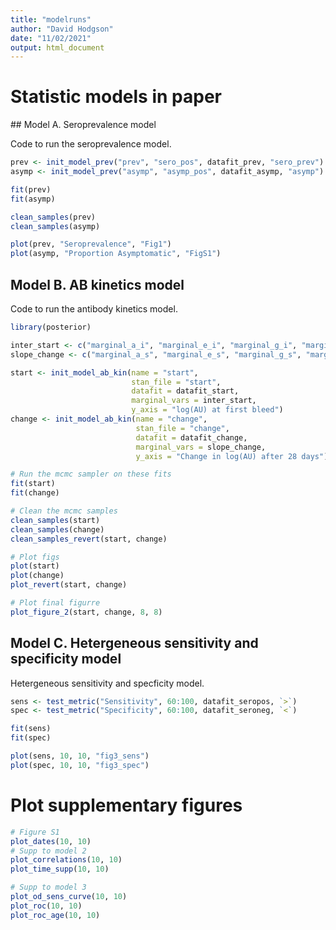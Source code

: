 ```yaml
---
title: "modelruns"
author: "David Hodgson"
date: "11/02/2021"
output: html_document
---
```


# Statistic models in paper
## Model A. Seroprevalence model

Code to run the seroprevalence model. 

```r

prev <- init_model_prev("prev", "sero_pos", datafit_prev, "sero_prev")
asymp <- init_model_prev("asymp", "asymp_pos", datafit_asymp, "asymp")

fit(prev)
fit(asymp)

clean_samples(prev)
clean_samples(asymp)

plot(prev, "Seroprevalence", "Fig1")
plot(asymp, "Proportion Asymptomatic", "FigS1")


```

## Model B. AB kinetics model

Code to run the antibody kinetics model. 

```r

library(posterior) 

inter_start <- c("marginal_a_i", "marginal_e_i", "marginal_g_i", "marginal_s_i")
slope_change <- c("marginal_a_s", "marginal_e_s", "marginal_g_s", "marginal_s_s")

start <- init_model_ab_kin(name = "start",
                           stan_file = "start",
                           datafit = datafit_start,
                           marginal_vars = inter_start,
                           y_axis = "log(AU) at first bleed")
change <- init_model_ab_kin(name = "change",
                            stan_file = "change",
                            datafit = datafit_change,
                            marginal_vars = slope_change,
                            y_axis = "Change in log(AU) after 28 days")

# Run the mcmc sampler on these fits
fit(start)
fit(change)

# Clean the mcmc samples
clean_samples(start)
clean_samples(change)
clean_samples_revert(start, change)

# Plot figs
plot(start)
plot(change)
plot_revert(start, change)

# Plot final figurre
plot_figure_2(start, change, 8, 8)

```

## Model C. Hetergeneous sensitivity and specificity model

Hetergeneous sensitivity and specficity model.

```r

sens <- test_metric("Sensitivity", 60:100, datafit_seropos, `>`)
spec <- test_metric("Specificity", 60:100, datafit_seroneg, `<`)

fit(sens)
fit(spec)

plot(sens, 10, 10, "fig3_sens")
plot(spec, 10, 10, "fig3_spec")

```


# Plot supplementary figures

```r
# Figure S1
plot_dates(10, 10)
# Supp to model 2
plot_correlations(10, 10)
plot_time_supp(10, 10)

# Supp to model 3
plot_od_sens_curve(10, 10)
plot_roc(10, 10)
plot_roc_age(10, 10)

```

